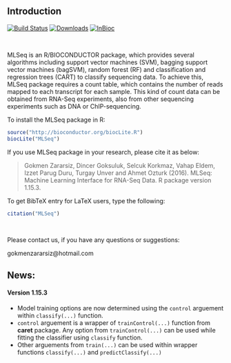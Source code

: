 ## Introduction
[![Build Status](http://bioconductor.org/shields/build/release/bioc/MLSeq.svg)](http://bioconductor.org/checkResults/devel/bioc-LATEST/MLSeq/)
[![Downloads](http://bioconductor.org/shields/downloads/MLSeq.svg)](http://bioconductor.org/packages/stats/bioc/MLSeq/)
[![InBioc](http://bioconductor.org/shields/years-in-bioc/MLSeq.svg)](http://bioconductor.org/packages/devel/bioc/html/MLSeq.html#since)

<br>

MLSeq is an R/BIOCONDUCTOR package, which provides several algorithms including support vector machines (SVM), 
bagging support vector machines (bagSVM), random forest (RF) and classification and regression trees (CART) 
to classify sequencing data. To achieve this, MLSeq package requires a count table, which contains the number 
of reads mapped to each transcript for each sample. This kind of count data can be obtained from RNA-Seq 
experiments, also from other sequencing experiments such as DNA or ChIP-sequencing.

To install the MLSeq package in R:

```r
source("http://bioconductor.org/biocLite.R")
biocLite("MLSeq")
```

If you use MLSeq package in your research, please cite it as below:

> Gokmen Zararsiz, Dincer Goksuluk, Selcuk Korkmaz, Vahap Eldem, Izzet Parug Duru, Turgay Unver and Ahmet Ozturk (2016). MLSeq: Machine Learning Interface for RNA-Seq Data. R package version 1.15.3.


To get BibTeX entry for LaTeX users, type the following:

```r
citation("MLSeq")
```

<br>

Please contact us, if you have any questions or suggestions:

  gokmenzararsiz@hotmail.com

## News:

#### Version 1.15.3

* Model training options are now determined using the `control` arguement within `classify(...)` function.
* `control` arguement is a wrapper of `trainControl(...)` function from **caret** package. Any option from `trainControl(...)` can be used while fitting the classifier using `classify` function.
* Other arguements from `train(...)` can be used within wrapper functions `classify(...)` and `predictClassify(...)`